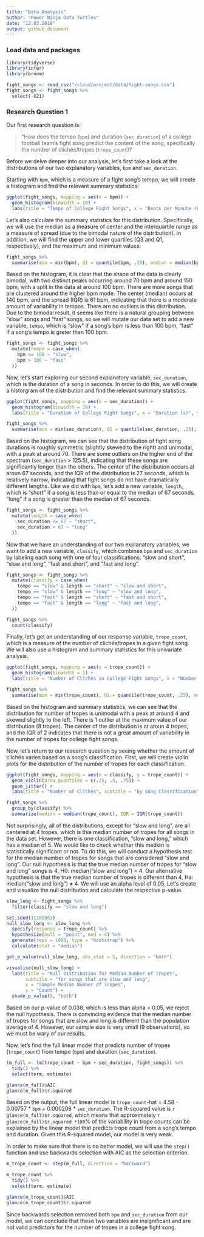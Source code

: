 ```yaml
---
title: "Data Analysis"
author: "Power Ninja Data Turtles"
date: "12.03.2019"
output: github_document
---
```


### Load data and packages

```r
library(tidyverse)
library(infer)
library(broom)

fight_songs <- read_csv("/cloud/project/data/fight-songs.csv")
fight_songs <- fight_songs %>%
  select(-X21)
```

### Research Question 1

Our first research question is:

>"How does the tempo (`bpm`) and duration (`sec_duration`) of a college football team's fight song predict the content of the song, specifically the number of clichés/tropes (`trope_count`)?

Before we delve deeper into our analysis, let's first take a look at the distributions of our two explanatory variables, `bpm` and `sec_duration`.

Starting with `bpm`, which is a measure of a fight song's tempo, we will create a histogram and find the relevant summary statistics:

```r
ggplot(fight_songs, mapping = aes(x = bpm)) +
  geom_histogram(binwidth = 10) +
  labs(title = "Tempo of College Fight Songs", x = "Beats per Minute (bpm)", y = "Number of Songs")
```

Let’s also calculate the summary statistics for this distribution. Specifically, we will use the median as a measure of center and the interquartile range as a measure of spread (due to the bimodal nature of the distribution). In addition, we will find the upper and lower quartiles (Q3 and Q1, respectively), and the maximum and minimum values:

```r
fight_songs %>%
  summarise(min = min(bpm), Q1 = quantile(bpm, .25), median = median(bpm), Q3 = quantile(bpm, .75), max = max(bpm), IQR = IQR(bpm))
```

Based on the histogram, it is clear that the shape of the data is clearly bimodal, with two distinct peaks occurring around 70 bpm and around 150 bpm, with a split in the data at around 100 bpm. There are more songs that are clustered around the higher bpm mode. The center (median) occurs at 140 bpm, and the spread (IQR) is 61 bpm, indicating that there is a moderate amount of variability in tempos. There are no outliers in this distribution. Due to the bimodal result, it seems like there is a natural grouping between “slow” songs and “fast” songs, so we will mutate our data set to add a new variable, `tempo`, which is "slow" if a song's bpm is less than 100 bpm, "fast" if a song's tempo is greter than 100 bpm.

```r
fight_songs <- fight_songs %>%
  mutate(tempo = case_when(
    bpm <= 100 ~ "slow",
    bpm > 100 ~ "fast"
  ))
```

Now, let's start exploring our second explanatory variable, `sec_duration`, which is the duration of a song in seconds. In order to do this, we will create a historgram of the distribution and find the relevant summary statistics.

```r
ggplot(fight_songs, mapping = aes(x = sec_duration)) +
  geom_histogram(binwidth = 20) +
  labs(title = "Duration of College Fight Songs", x = "Duration (s)", y = "Number of Songs")

fight_songs %>%
  summarise(min = min(sec_duration), Q1 = quantile(sec_duration, .25), median = median(sec_duration), Q3 = quantile(sec_duration, .75), max = max(sec_duration), IQR = IQR(sec_duration))
```

Based on the histogram, we can see that the distribution of fight song durations is roughly symmetric (slightly skewed to the right) and unimodal, with a peak at around 70. There are some outliers on the higher end of the spectrum (`sec_duration` > 125.5), indicating that these songs are significantly longer than the others.  The center of the distribution occurs at aroun 67 seconds, and the IQR of the distribution is 27 seconds, which is relatively narrow, indicating that fight songs do not have dramatically different lengths. Like we did with `bpm`, let's add a new variable, `length`, which is "short" if a song is less than or equal to the median of 67 seconds, "long" if a song is greater than the median of 67 seconds.

```r
fight_songs <- fight_songs %>%
  mutate(length = case_when(
    sec_duration <= 67 ~ "short",
    sec_duration > 67 ~ "long"
  ))
```

Now that we have an understanding of our two explanatory variables, we want to add a new variable, `classify`, which combines `bpm` and `sec_duration` by labeling each song with one of four classifications: "slow and short", "slow and long", "fast and short", and "fast and long".

```r
fight_songs <- fight_songs %>%
  mutate(classify = case_when(
    tempo == "slow" & length == "short" ~ "slow and short",
    tempo == "slow" & length == "long" ~ "slow and long",
    tempo == "fast" & length == "short" ~ "fast and short",
    tempo == "fast" & length == "long" ~ "fast and long",
  ))

fight_songs %>%
  count(classify)
```

Finally, let's get an understanding of our response variable, `trope_count`, which is a measure of the number of clichés/tropes in a given fight song. We will also use a histogram and summary statistics for this univariate analysis.

```r
ggplot(fight_songs, mapping = aes(x = trope_count)) +
  geom_histogram(binwidth = 1) +
  labs(title = "Number of Clichés in College Fight Songs", x = "Number of Clichés", y = "Number of Songs")

fight_songs %>%
  summarise(min = min(trope_count), Q1 = quantile(trope_count, .25), median = median(trope_count), Q3 = quantile(trope_count, .75), max = max(trope_count), IQR = IQR(trope_count))
```

Based on the histogram and summary statistics, we can see that the distribution for number of tropes is unimodal with a peak at around 4 and skewed slightly to the left. There is 1 outlier at the maximum value of our distribution (8 tropes). The center of the distribution is at aroun 4 tropes, and the IQR of 2 indicates that there is not a great amount of variability in the number of tropes for college fight songs.

Now, let's return to our research question by seeing whether the amount of clichés varies based on a song's classification.  First, we will create violin plots for the distribution of the number of tropes for each classification.

```r
ggplot(fight_songs, mapping = aes(x = classify, y = trope_count)) +
  geom_violin(draw_quantiles = c(.25, .5, .75)) +
  geom_jitter() +
  labs(title = "Number of Clichés", subtitle = "by Song Classification", x = "Song Classification", y = "Number of Clichés")

fight_songs %>%
  group_by(classify) %>%
  summarize(median = median(trope_count), IQR = IQR(trope_count))
```

Not surprisingly, all of the distributions, except for "slow and long", are all centered at 4 tropes, which is thie median number of tropes for all songs in the data set. However, there is one classification, "slow and long," which has a median of 5. We would like to check whether this median is statistically significant or not. To do this, we will conduct a hypothesis test for the median number of tropes for songs that are considered "slow and long". Our null hypothesis is that the true median number of tropes for "slow and long" songs is 4, H0: median("slow and long") = 4. Our alternative hypothesis is that the true median number of tropes is different than 4, Ha: median("slow and long") ≠ 4. We will use an alpha level of 0.05. Let's create and visualize the null distribution and calculate the respective p-value.

```r
slow_long <- fight_songs %>%
  filter(classify == "slow and long")

set.seed(11101962)
null_slow_long <- slow_long %>%
  specify(response = trope_count) %>%
  hypothesize(null = "point", med = 4) %>%
  generate(reps = 1000, type = "bootstrap") %>%
  calculate(stat = "median")

get_p_value(null_slow_long, obs_stat = 5, direction = "both")

visualise(null_slow_long) + 
  labs(title = "Null Distribution for Median Number of Tropes",
       subtitle = "for songs that are slow and long",
       x = "Sample Median Number of Tropes",
       y = "Count") +
  shade_p_value(5, "both")
```

Based on our p-value of 0.038, which is less than alpha = 0.05, we reject the null hypothesis. There is convincing evidence that the median number of tropes for songs that are slow and long is different than the population average of 4. However, our sample size is very small (9 observations), so we must be wary of our results.

Now, let's find the full linear model that predicts number of tropes (`trope_count`) from tempo (`bpm`) and duration (`sec_duration`).

```r
(m_full <- lm(trope_count ~ bpm + sec_duration, fight_songs)) %>%
  tidy() %>%
  select(term, estimate)

glance(m_full)$AIC
glance(m_full)$r.squared
```

Based on the output, the full linear model is `trope_count`-hat = 4.58 - 0.00757 * `bpm` + 0.000208 * `sec_duration`. The R-squared value is `r glance(m_full)$r.squared`, which means that approximately `r glance(m_full)$r.squared *100`% of the variability in trope counts can be explained by the linear model that predicts trope count from a song's tempo and duration. Given this R-squared model, our model is very weak.

In order to make sure that there is no better model, we will use the `step()` function and use backwards selection with AIC as the selection criterion.

```r
m_trope_count <- step(m_full, direction = "backward")

m_trope_count %>%
  tidy() %>%
  select(term, estimate)

glance(m_trope_count)$AIC
glance(m_trope_count)$r.squared
```

Since backwards selection removed both `bpm` and `sec_duration` from our model, we can conclude that these two variables are insignificant and are not valid predictors for the number of tropes in a college fight song.